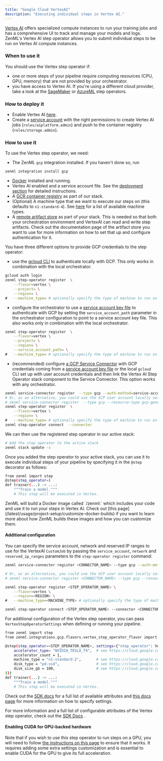 ```yaml
---
title: "Google Cloud VertexAI"
description: "Executing individual steps in Vertex AI."
---
```


[Vertex AI](https://cloud.google.com/vertex-ai) offers specialized compute instances to run your training jobs and has a comprehensive UI to track and manage your models and logs. ZenML's Vertex AI step operator allows you to submit individual steps to be run on Vertex AI compute instances.

### When to use it

You should use the Vertex step operator if:

* one or more steps of your pipeline require computing resources (CPU, GPU, memory) that are not provided by your orchestrator.
* you have access to Vertex AI. If you're using a different cloud provider, take a look at the [SageMaker](/latest/stack-components/step-operators/sagemaker) or [AzureML](/latest/stack-components/step-operators/azureml) step operators.

### How to deploy it

* Enable Vertex AI [here](https://console.cloud.google.com/vertex-ai).
* Create a [service account](https://cloud.google.com/iam/docs/service-accounts) with the right permissions to create Vertex AI jobs (`roles/aiplatform.admin`) and push to the container registry (`roles/storage.admin`).

### How to use it

To use the Vertex step operator, we need:

* The ZenML `gcp` integration installed. If you haven't done so, run

```bash
zenml integration install gcp
```
* [Docker](https://www.docker.com) installed and running.
* Vertex AI enabled and a service account file. See the [deployment section](/latest/stack-components/step-operators/vertex#how-to-deploy-it) for detailed instructions.
* A [GCR container registry](/latest/stack-components/container-registries/gcp) as part of our stack.
* (Optional) A machine type that we want to execute our steps on (this defaults to `n1-standard-4`). See [here](https://cloud.google.com/vertex-ai/docs/training/configure-compute#machine-types) for a list of available machine types.
* A [remote artifact store](/latest/stack-components/artifact-stores) as part of your stack. This is needed so that both your orchestration environment and VertexAI can read and write step artifacts. Check out the documentation page of the artifact store you want to use for more information on how to set that up and configure authentication for it.

You have three different options to provide GCP credentials to the step operator:

* use the [gcloud CLI](https://cloud.google.com/sdk/gcloud) to authenticate locally with GCP. This only works in combination with the local orchestrator.

```bash
gcloud auth login
zenml step-operator register  \
    --flavor=vertex \
    --project= \
    --region= \
#   --machine_type= # optionally specify the type of machine to run on
```
* configure the orchestrator to use a [service account key file](https://cloud.google.com/iam/docs/creating-managing-service-account-keys) to authenticate with GCP by setting the `service_account_path` parameter in the orchestrator configuration to point to a service account key file. This also works only in combination with the local orchestrator.

```bash
zenml step-operator register  \
    --flavor=vertex \
    --project= \
    --region= \
    --service_account_path= \
#   --machine_type= # optionally specify the type of machine to run on
```
* (recommended) configure [a GCP Service Connector](/latest/usage/resource-data-management/auth-management/gcp-service-connector) with GCP credentials coming from a [service account key file](https://cloud.google.com/iam/docs/creating-managing-service-account-keys) or the local `gcloud` CLI set up with user account credentials and then link the Vertex AI Step Operator stack component to the Service Connector. This option works with any orchestrator.

```bash
zenml service-connector register  --type gcp --auth-method=service-account --project_id= --service_account_json=@ --resource-type gcp-generic
# Or, as an alternative, you could use the GCP user account locally set up with gcloud
# zenml service-connector register  --type gcp --resource-type gcp-generic --auto-configure
zenml step-operator register  \
    --flavor=vertex \
    --region= \
#   --machine_type= # optionally specify the type of machine to run on
zenml step-operator connect  --connector
```

We can then use the registered step operator in our active stack:


```bash
# Add the step operator to the active stack
zenml stack update -s
```

Once you added the step operator to your active stack, you can use it to execute individual steps of your pipeline by specifying it in the `@step` decorator as follows:


```bash
from zenml import step
@step(step_operator=)
def trainer(...) -> ...:
    """Train a model."""
    # This step will be executed in Vertex.
```

<Info>
    ZenML will build a Docker image called `<CONTAINER_REGISTRY_URI>/zenml:<PIPELINE_NAME>` which includes your code and use it to run your steps in Vertex AI. Check out [this page](/latest/usage/project-setup/customize-docker-builds) if you want to learn more about how ZenML builds these images and how you can customize them.
</Info>

#### Additional configuration

You can specify the service account, network and reserved IP ranges to use for the VertexAI `CustomJob` by passing the `service_account`, `network` and `reserved_ip_ranges` parameters to the `step-operator register` command:

```bash
zenml service-connector register <CONNECTOR_NAME> --type gcp --auth-method=service-account --project_id=<PROJECT_ID> --service_account_json=@<SERVICE_ACCOUNT_PATH> --resource-type gcp-generic

# Or, as an alternative, you could use the GCP user account locally set up with gcloud
# zenml service-connector register <CONNECTOR_NAME> --type gcp --resource-type gcp-generic --auto-configure

zenml step-operator register <STEP_OPERATOR_NAME> \
    --flavor=vertex \
    --region=<REGION> \
#   --machine_type=<MACHINE_TYPE> # optionally specify the type of machine to run on

zenml step-operator connect <STEP_OPERATOR_NAME> --connector <CONNECTOR_NAME>
```

For additional configuration of the Vertex step operator, you can pass `VertexStepOperatorSettings` when defining or running your pipeline.


```bash
from zenml import step
from zenml.integrations.gcp.flavors.vertex_step_operator_flavor import VertexStepOperatorSettings

@step(step_operator=<STEP_OPERATOR_NAME>, settings={"step_operator": VertexStepOperatorSettings(
    accelerator_type= "NVIDIA_TESLA_T4",  # see https://cloud.google.com/vertex-ai/docsversions/0.66.0/reference/rest/v1/MachineSpec#AcceleratorType
    accelerator_count = 1,
    machine_type = "n1-standard-2",       # see https://cloud.google.com/vertex-ai/docs/training/configure-compute#machine-types
    disk_type = "pd-ssd",                 # see https://cloud.google.com/vertex-ai/docs/training/configure-storage#disk-types
    disk_size_gb = 100,                   # see https://cloud.google.com/vertex-ai/docs/training/configure-storage#disk-size
)})
def trainer(...) -> ...:
    """Train a model."""
    # This step will be executed in Vertex.
```

Check out the [SDK docs](https://sdkdocs.zenml.io/latest/integration%5Fcode%5Fdocs/integrations-gcp/#zenml.integrations.gcp.flavors.vertex%5Fstep%5Foperator%5Fflavor.VertexStepOperatorSettings) for a full list of available attributes and [this docs page](/latest/usage/project-setup/use-configuration-files/runtime-configuration) for more information on how to specify settings.

For more information and a full list of configurable attributes of the Vertex step operator, check out the [SDK Docs](https://sdkdocs.zenml.io/latest/integration%5Fcode%5Fdocs/integrations-gcp/#zenml.integrations.gcp.step%5Foperators.vertex%5Fstep%5Foperator.VertexStepOperator) .

#### Enabling CUDA for GPU-backed hardware

Note that if you wish to use this step operator to run steps on a GPU, you will need to follow [the instructions on this page](/latest/usage/resource-data-management/training-with-gpus) to ensure that it works. It requires adding some extra settings customization and is essential to enable CUDA for the GPU to give its full acceleration.
